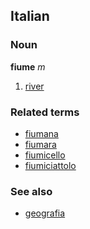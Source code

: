 ==Italian==
===Noun===
'''fiume''' ''m''

# [[river]]

===Related terms===
*[[fiumana]]
*[[fiumara]]
*[[fiumicello]]
*[[fiumiciattolo]]

===See also===
*[[geografia]]